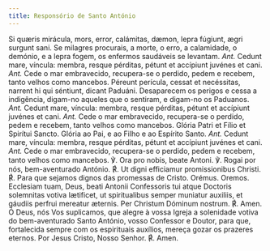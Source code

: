 ```yaml
---
title: Responsório de Santo António
---
```


<div class="side-by-side not-content">
  <span>
    Si quæris mirácula, mors, error, calámitas, dæmon, lepra fúgiunt, ægri
    surgunt sani.
  </span>
  <span>
    Se milagres procurais, a morte, o erro, a calamidade, o demónio, e a lepra
    fogem, os enfermos saudáveis se levantam.
  </span>
  <span>
    <em>Ant.</em> Cedunt mare, víncula: membra, resque pérditas, pétunt et
    accípiunt juvénes et cani.
  </span>
  <span>
    <em>Ant.</em> Cede o mar embravecido, recupera-se o perdido, pedem e
    recebem, tanto velhos como mancebos.
  </span>
  <span>
    Péreunt perícula, cessat et necéssitas, narrent hi qui séntiunt, dicant
    Paduáni.
  </span>
  <span>
    Desaparecem os perigos e cessa a indigência, digam-no aqueles que o
    sentiram, e digam-no os Paduanos.
  </span>
  <span>
    <em>Ant.</em> Cedunt mare, víncula: membra, resque pérditas, pétunt et
    accípiunt juvénes et cani.
  </span>
  <span>
    <em>Ant.</em> Cede o mar embravecido, recupera-se o perdido, pedem e
    recebem, tanto velhos como mancebos.
  </span>
  <span>Glória Patri et Fílio et Spirítui Sancto.</span>
  <span>Glória ao Pai, e ao Filho e ao Espírito Santo.</span>
  <span>
    <em>Ant.</em> Cedunt mare, víncula: membra, resque pérditas, pétunt et
    accípiunt juvénes et cani.
  </span>
  <span>
    <em>Ant.</em> Cede o mar embravecido, recupera-se o perdido, pedem e
    recebem, tanto velhos como mancebos.
  </span>
  <span>℣. Ora pro nobis, beate Antoni.</span>
  <span>℣. Rogai por nós, bem-aventurado António.</span>
  <span>
    <span class="text-red-500">℟.</span> Ut digni efficiamur promissionibus
    Christi.
  </span>
  <span>
    <span class="text-red-500">℟.</span> Para que sejamos dignos das promessas
    de Cristo.
  </span>
  <span class="text-red-500 text-center">Orémus.</span>
  <span class="text-red-500 text-center">Oremos.</span>
  <span>
    Ecclesiam tuam, Deus, beati Antonii Confessoris tui atque Doctoris
    solemnitas votiva lætificet, ut spiritualibus semper muniatur auxiliis, et
    gáudiis perfrui mereatur æternis. Per Christum Dóminum nostrum.
    <span class="text-red-500">℟.</span> Amen.
  </span>
  <span>
    Ó Deus, nós Vos suplicamos, que alegre à vossa Igreja a solenidade votiva do
    bem-aventurado Santo António, vosso Confessor e Doutor, para que,
    fortalecida sempre com os espirituais auxílios, mereça gozar os prazeres
    eternos. Por Jesus Cristo, Nosso Senhor.
    <span class="text-red-500">℟.</span> Amen.
  </span>
</div>
